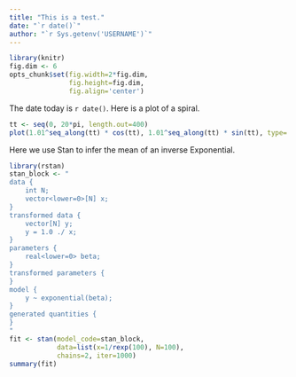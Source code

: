 ```yaml
---
title: "This is a test."
date: "`r date()`"
author: "`r Sys.getenv('USERNAME')`"
---
```


```r
library(knitr)
fig.dim <- 6
opts_chunk$set(fig.width=2*fig.dim,
               fig.height=fig.dim,
               fig.align='center')
```

The date today is `r date()`.
Here is a plot of a spiral.
```r
tt <- seq(0, 20*pi, length.out=400)
plot(1.01^seq_along(tt) * cos(tt), 1.01^seq_along(tt) * sin(tt), type='l')
```

Here we use Stan to infer the mean of an inverse Exponential.
```r
library(rstan)
stan_block <- "
data {
    int N;
    vector<lower=0>[N] x;
}
transformed data {
    vector[N] y;
    y = 1.0 ./ x;
}
parameters {
    real<lower=0> beta;
}
transformed parameters {
}
model {
    y ~ exponential(beta);
}
generated quantities {
}
"
fit <- stan(model_code=stan_block,
            data=list(x=1/rexp(100), N=100),
            chains=2, iter=1000)
summary(fit)
```

